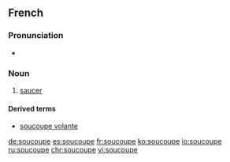 ==French==

===Pronunciation===
* {{audio|Fr-soucoupe.ogg|Audio}}

===Noun===
{{fr-noun|f}}

# [[saucer]]

====Derived terms====
* [[soucoupe volante]]

[[de:soucoupe]]
[[es:soucoupe]]
[[fr:soucoupe]]
[[ko:soucoupe]]
[[io:soucoupe]]
[[ru:soucoupe]]
[[chr:soucoupe]]
[[vi:soucoupe]]